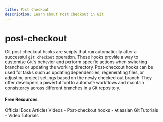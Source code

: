 ```yaml
---
title: Post Checkout
description: Learn about Post Checkout in Git
---
```

# post-checkout

Git post-checkout hooks are scripts that run automatically after a successful `git checkout` operation. These hooks provide a way to customize Git's behavior and perform specific actions when switching branches or updating the working directory. Post-checkout hooks can be used for tasks such as updating dependencies, regenerating files, or adjusting project settings based on the newly checked-out branch. They offer developers a powerful tool to automate workflows and maintain consistency across different branches in a Git repository.

#### Free Resources

<Tabs defaultValue="official">
<TabsList>
<TabsTrigger value="official">Official Docs</TabsTrigger>
<TabsTrigger value="article">Articles</TabsTrigger>
<TabsTrigger value="video">Videos</TabsTrigger>
</TabsList>

<TabsContent value="official">
<Note type="note" title="official">
- <Link href="https://git-scm.com/docs/githooks#_post_checkout">Post-checkout hooks</Link>
</Note>
</TabsContent>
<TabsContent value="article">
<Note type="note" title="article">
- <Link href="https://www.atlassian.com/git/tutorials">Atlassian Git Tutorials</Link>
</Note>
</TabsContent>
<TabsContent value="video">
<Note type="note" title="video">
- <Link href="https://www.youtube.com/results?search_query=git+post-checkout+tutorial">Video Tutorials</Link>
</Note>
</TabsContent>
</Tabs>
